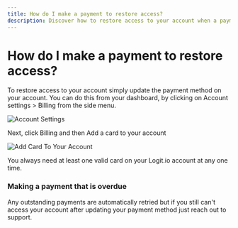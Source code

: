 ```yaml
---
title: How do I make a payment to restore access?
description: Discover how to restore access to your account when a payment method expires in this article from Logit.io
---
```


# How do I make a payment to restore access?

To restore access to your account simply update the payment method on your account. You can do this from your dashboard, by clicking on Account settings > Billing from the side menu.

![Account Settings](@/images/help/subscription-usage/account-settings.png)

Next, click Billing and then Add a card to your account

![Add Card To Your Account](@/images/help/subscription-usage/add-card.png)

<Callout type="info">
  You always need at least one valid card on your Logit.io account at any one time.
</Callout>

### Making a payment that is overdue

Any outstanding payments are automatically retried but if you still can't access your account after updating your payment method just reach out to support.